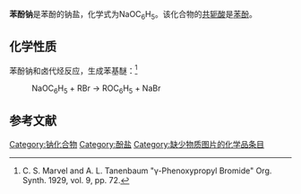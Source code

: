 {{Chembox
| ImageFile = Fenolan sodu.svg
| ImageSize = 75px
| ImageAlt = 
| IUPACName = 
| OtherNames = 酚钠
|Section1={{Chembox Identifiers
| CASNo = 139-02-6
| CASNo_Ref = {{cascite|changed|??}}
|   PubChem  =  4445035
|   ChemSpiderID  =  8420
|   SMILES  =  c1ccc(cc1)[O-].[Na+]
|   InChI  =  1/C6H6O.Na/c7-6-4-2-1-3-5-6;/h1-5,7H;/q;+1/p-1
|   InChIKey  =  NESLWCLHZZISNB-REWHXWOFAP
|   StdInChI  =  1S/C6H6O.Na/c7-6-4-2-1-3-5-6;/h1-5,7H;/q;+1/p-1
|   StdInChIKey  =  NESLWCLHZZISNB-UHFFFAOYSA-M 
}}
|Section2={{Chembox Properties
| Formula = C<sub>6</sub>H<sub>5</sub>NaO
| MolarMass = 116.09 g/mol
| Appearance = 白色固体
| Density = 
| MeltingPt = 
| BoilingPt = 
| Solubility = }}
|Section3={{Chembox Hazards
| MainHazards = 
| FlashPt = 
| AutoignitionPt = }}
}}

'''苯酚钠'''是苯酚的钠盐，化学式为NaOC<sub>6</sub>H<sub>5</sub>。该化合物的[[共轭酸|共轭酸]]是[[苯酚|苯酚]]。

==化学性质==
苯酚钠和卤代烃反应，生成苯基醚：<ref>C. S. Marvel and A. L. Tanenbaum "γ-Phenoxypropyl Bromide" Org. Synth. 1929, vol. 9, pp. 72.</ref>
:NaOC<sub>6</sub>H<sub>5</sub>  +  RBr →   ROC<sub>6</sub>H<sub>5</sub>  +  NaBr

==参考文献==
{{reflist}}
[[Category:钠化合物|Category:钠化合物]]
[[Category:酚盐|Category:酚盐]]
[[Category:缺少物质图片的化学品条目|Category:缺少物质图片的化学品条目]]